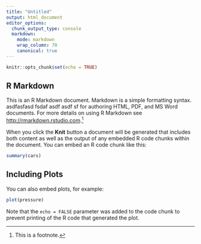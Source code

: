 ```yaml
---
title: "Untitled"
output: html_document
editor_options: 
  chunk_output_type: console
  markdown:
    mode: markdown
    wrap_column: 70
    canonical: true
---
```


```r
knitr::opts_chunk$set(echo = TRUE)
```

## R Markdown

This is an R Markdown document. Markdown is a simple formatting
syntax. asdfasfasd fsdaf asdf asdf sf for authoring HTML, PDF, and MS
Word documents. For more details on using R Markdown see
<http://rmarkdown.rstudio.com>.[^1]

When you click the **Knit** button a document will be generated that
includes both content as well as the output of any embedded R code
chunks within the document. You can embed an R code chunk like this:

```r
summary(cars)
```

[^1]: This is a footnote.

## Including Plots

You can also embed plots, for example:

```r
plot(pressure)
```

Note that the `echo = FALSE` parameter was added to the code chunk to
prevent printing of the R code that generated the plot.

